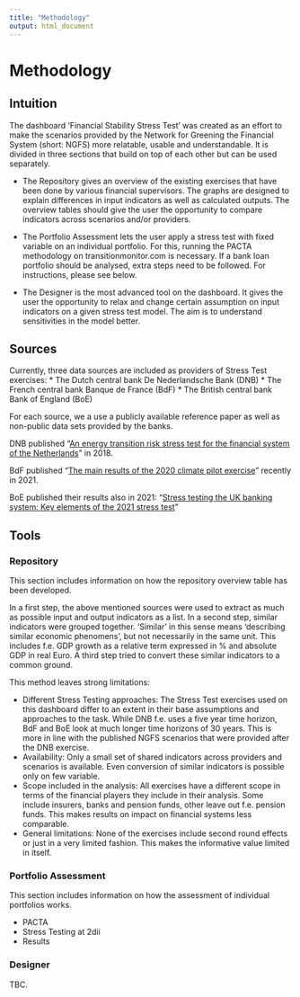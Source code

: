 ```yaml
---
title: "Methodology"
output: html_document
---
```


# Methodology 

## Intuition 

The dashboard 'Financial Stability Stress Test' was created as an effort to make the scenarios provided by the Network for Greening the Financial System (short: NGFS) more relatable, usable and understandable. It is divided in three sections that build on top of each other but can be used separately. 

* The Repository gives an overview of the existing exercises that have been done by various financial supervisors. The graphs are designed to explain differences in input indicators as well as calculated outputs. The overview tables should give the user the opportunity to compare indicators across scenarios and/or providers. 

* The Portfolio Assessment lets the user apply a stress test with fixed variable on an individual portfolio. For this, running the PACTA methodology on transitionmonitor.com is necessary. If a bank loan portfolio should be analysed, extra steps need to be followed. For instructions, please see below. 

* The Designer is the most advanced tool on the dashboard. It gives the user the opportunity to relax and change certain assumption on input indicators on a given stress test model. The aim is to understand sensitivities in the model better. 



## Sources

Currently, three data sources are included as providers of Stress Test exercises: 
* The Dutch central bank De Nederlandsche Bank (DNB)
* The French central bank Banque de France (BdF)
* The British central bank Bank of England (BoE)

For each source, we a use a publicly available reference paper as well as non-public data sets provided by the banks. 

DNB published "[An energy transition risk stress test for the financial system of the Netherlands](https://www.dnb.nl/media/pdnpdalc/201810_nr-_7_-2018-_an_energy_transition_risk_stress_test_for_the_financial_system_of_the_netherlands.pdf)" in 2018. 

BdF published "[The main results of the 2020 climate pilot exercise](https://acpr.banque-france.fr/en/analysis-and-synthesis-no-122-main-results-2020-climate-pilot-exercise)" recently in 2021. 

BoE published their results also in 2021: "[Stress testing the UK banking system: Key elements of the 2021 stress test](https://www.bankofengland.co.uk/stress-testing/2021/key-elements-of-the-2021-stress-test)"



## Tools 

### Repository

This section includes information on how the repository overview table has been developed.

In a first step, the above mentioned sources were used to extract as much as possible input and output indicators as a list. In a second step, similar indicators were grouped together. 'Similar' in this sense means 'describing similar economic phenomens', but not necessarily in the same unit. This includes f.e. GDP growth as a relative term expressed in % and absolute GDP in real Euro. A third step tried to convert these similar indicators to a common ground. 

This method leaves strong limitations: 

* Different Stress Testing approaches: The Stress Test exercises used on this dashboard differ to an extent in their base assumptions and approaches to the task. While DNB f.e. uses a five year time horizon, BdF and BoE look at much longer time horizons of 30 years. This is more in line with the published NGFS scenarios that were provided after the DNB exercise. 
* Availability: Only a small set of shared indicators across providers and scenarios is available. Even conversion of similar indicators is possible only on few variable. 
* Scope included in the analysis: All exercises have a different scope in terms of the financial players they include in their analysis. Some include insurers, banks and pension funds, other leave out f.e. pension funds. This makes results on impact on financial systems less comparable. 
* General limitations: None of the exercises include second round effects or just in a very limited fashion. This makes the informative value limited in itself.  

### Portfolio Assessment 

This section includes information on how the assessment of individual portfolios works. 

* PACTA 
* Stress Testing at 2dii 
* Results 

### Designer 

TBC. 
